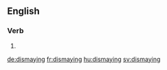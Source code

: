 ==English==

===Verb===
{{head|en}}

# {{present participle of|dismay|lang=en}}

[[de:dismaying]]
[[fr:dismaying]]
[[hu:dismaying]]
[[sv:dismaying]]